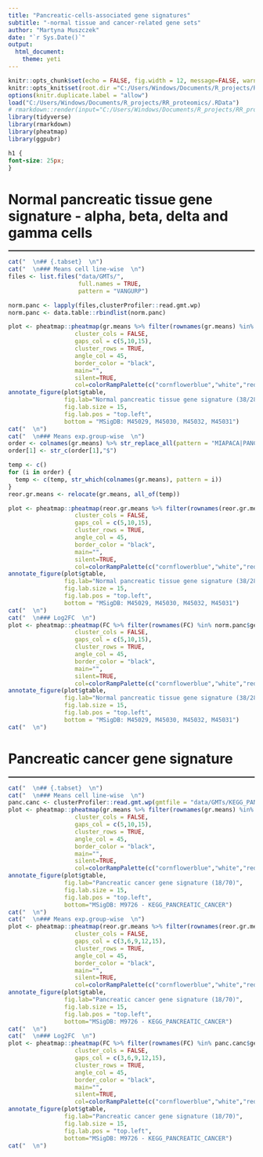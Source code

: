 ---
title: "Pancreatic-cells-associated gene signatures"
subtitle: "-normal tissue and cancer-related gene sets"
author: "Martyna Muszczek"
date: "`r Sys.Date()`"
output: 
  html_document:
    theme: yeti
---

```{r setup, include=FALSE, message=FALSE, warning=FALSE}
knitr::opts_chunk$set(echo = FALSE, fig.width = 12, message=FALSE, warning=FALSE)
knitr::opts_knit$set(root.dir ="C:/Users/Windows/Documents/R_projects/RR_proteomics")
options(knitr.duplicate.label = "allow")
load("C:/Users/Windows/Documents/R_projects/RR_proteomics/.RData")
# rmarkdown::render(input="C:/Users/Windows/Documents/R_projects/RR_proteomics/docs/hm_plots.Rmd", output_file="C:/Users/Windows/Documents/R_projects/RR_proteomics/docs/hm_WP.html")
library(tidyverse)
library(rmarkdown)
library(pheatmap)
library(ggpubr)
```

```{css, echo=FALSE}
h1 {
font-size: 25px;
}
```

# Normal pancreatic tissue gene signature - alpha, beta, delta and gamma cells
<hr style="border:1px solid gray">

```{r message=FALSE, results="asis", fig.height=7}
cat("  \n## {.tabset}  \n")
cat("  \n### Means cell line-wise  \n")
files <- list.files("data/GMTs/", 
                    full.names = TRUE,
                    pattern = "VANGURP")

norm.panc <- lapply(files,clusterProfiler::read.gmt.wp)
norm.panc <- data.table::rbindlist(norm.panc)

plot <- pheatmap::pheatmap(gr.means %>% filter(rownames(gr.means) %in% norm.panc$gene),
                   cluster_cols = FALSE,
                   gaps_col = c(5,10,15),
                   cluster_rows = TRUE,
                   angle_col = 45,
                   border_color = "black",
                   main="",
                   silent=TRUE,
                   col=colorRampPalette(c("cornflowerblue","white","red"))(100))
annotate_figure(plot$gtable, 
                fig.lab="Normal pancreatic tissue gene signature (38/281)", 
                fig.lab.size = 15, 
                fig.lab.pos = "top.left",
                bottom = "MSigDB: M45029, M45030, M45032, M45031")
cat("  \n")
cat("  \n### Means exp.group-wise  \n")
order <- colnames(gr.means) %>% str_replace_all(pattern = "MIAPACA|PANC|CFPAC", replacement = "") %>% unique()
order[1] <- str_c(order[1],"$")

temp <- c()
for (i in order) {
  temp <- c(temp, str_which(colnames(gr.means), pattern = i))
}
reor.gr.means <- relocate(gr.means, all_of(temp))

plot <- pheatmap::pheatmap(reor.gr.means %>% filter(rownames(reor.gr.means) %in% norm.panc$gene),
                   cluster_cols = FALSE,
                   gaps_col = c(5,10,15),
                   cluster_rows = TRUE,
                   angle_col = 45,
                   border_color = "black",
                   main="",
                   silent=TRUE,
                   col=colorRampPalette(c("cornflowerblue","white","red"))(100))
annotate_figure(plot$gtable, 
                fig.lab="Normal pancreatic tissue gene signature (38/281)", 
                fig.lab.size = 15, 
                fig.lab.pos = "top.left",
                bottom = "MSigDB: M45029, M45030, M45032, M45031")
cat("  \n")
cat("  \n### Log2FC  \n")
plot <- pheatmap::pheatmap(FC %>% filter(rownames(FC) %in% norm.panc$gene),
                   cluster_cols = FALSE,
                   gaps_col = c(5,10,15),
                   cluster_rows = TRUE,
                   angle_col = 45,
                   border_color = "black",
                   main="",
                   silent=TRUE,
                   col=colorRampPalette(c("cornflowerblue","white","red"))(100))
annotate_figure(plot$gtable, 
                fig.lab="Normal pancreatic tissue gene signature (38/281)", 
                fig.lab.size = 15, 
                fig.lab.pos = "top.left",
                bottom = "MSigDB: M45029, M45030, M45032, M45031")
cat("  \n")

```

# Pancreatic cancer gene signature
<hr style="border:1px solid gray">

```{r message=FALSE, results="asis", fig.height=7}
cat("  \n## {.tabset}  \n")
cat("  \n### Means cell line-wise  \n")
panc.canc <- clusterProfiler::read.gmt.wp(gmtfile = "data/GMTs/KEGG_PANCREATIC_CANCER.v2024.1.Hs.gmt")
plot <- pheatmap::pheatmap(gr.means %>% filter(rownames(gr.means) %in% panc.canc$gene),
                   cluster_cols = FALSE,
                   gaps_col = c(5,10,15),
                   cluster_rows = TRUE,
                   angle_col = 45,
                   border_color = "black",
                   main="",
                   silent=TRUE,
                   col=colorRampPalette(c("cornflowerblue","white","red"))(100))
annotate_figure(plot$gtable, 
                fig.lab="Pancreatic cancer gene signature (18/70)", 
                fig.lab.size = 15, 
                fig.lab.pos = "top.left",
                bottom="MSigDB: M9726 - KEGG_PANCREATIC_CANCER")
cat("  \n")
cat("  \n### Means exp.group-wise  \n")
plot <- pheatmap::pheatmap(reor.gr.means %>% filter(rownames(reor.gr.means) %in% panc.canc$gene),
                   cluster_cols = FALSE,
                   gaps_col = c(3,6,9,12,15),
                   cluster_rows = TRUE,
                   angle_col = 45,
                   border_color = "black",
                   main="",
                   silent=TRUE,
                   col=colorRampPalette(c("cornflowerblue","white","red"))(100))
annotate_figure(plot$gtable, 
                fig.lab="Pancreatic cancer gene signature (18/70)", 
                fig.lab.size = 15, 
                fig.lab.pos = "top.left",
                bottom="MSigDB: M9726 - KEGG_PANCREATIC_CANCER")
cat("  \n")
cat("  \n### Log2FC  \n")
plot <- pheatmap::pheatmap(FC %>% filter(rownames(FC) %in% panc.canc$gene),
                   cluster_cols = FALSE,
                   gaps_col = c(3,6,9,12,15),
                   cluster_rows = TRUE,
                   angle_col = 45,
                   border_color = "black",
                   main="",
                   silent=TRUE,
                   col=colorRampPalette(c("cornflowerblue","white","red"))(100))
annotate_figure(plot$gtable, 
                fig.lab="Pancreatic cancer gene signature (18/70)", 
                fig.lab.size = 15, 
                fig.lab.pos = "top.left",
                bottom="MSigDB: M9726 - KEGG_PANCREATIC_CANCER")
cat("  \n")

```



